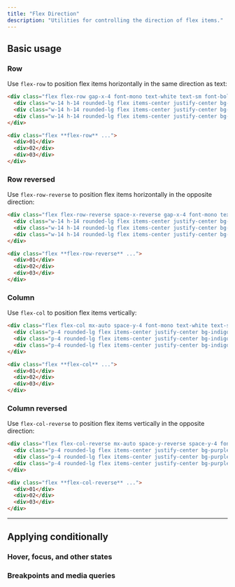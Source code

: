 ```yaml
---
title: "Flex Direction"
description: "Utilities for controlling the direction of flex items."
---
```




## Basic usage

### Row

Use `flex-row` to position flex items horizontally in the same direction as text:

```html {{ example: true }}
<div class="flex flex-row gap-x-4 font-mono text-white text-sm font-bold leading-6">
  <div class="w-14 h-14 rounded-lg flex items-center justify-center bg-fuchsia-500 shadow-lg">01</div>
  <div class="w-14 h-14 rounded-lg flex items-center justify-center bg-fuchsia-500 shadow-lg">02</div>
  <div class="w-14 h-14 rounded-lg flex items-center justify-center bg-fuchsia-500 shadow-lg">03</div>
</div>
```

```html
<div class="flex **flex-row** ...">
  <div>01</div>
  <div>02</div>
  <div>03</div>
</div>
```

### Row reversed

Use `flex-row-reverse` to position flex items horizontally in the opposite direction:

```html {{ example: true }}
<div class="flex flex-row-reverse space-x-reverse gap-x-4 font-mono text-white text-sm font-bold leading-6">
  <div class="w-14 h-14 rounded-lg flex items-center justify-center bg-blue-500 shadow-lg">01</div>
  <div class="w-14 h-14 rounded-lg flex items-center justify-center bg-blue-500 shadow-lg">02</div>
  <div class="w-14 h-14 rounded-lg flex items-center justify-center bg-blue-500 shadow-lg">03</div>
</div>
```

```html
<div class="flex **flex-row-reverse** ...">
  <div>01</div>
  <div>02</div>
  <div>03</div>
</div>
```

### Column

Use `flex-col` to position flex items vertically:

```html {{ example: true }}
<div class="flex flex-col mx-auto space-y-4 font-mono text-white text-sm font-bold leading-6 max-w-xs">
  <div class="p-4 rounded-lg flex items-center justify-center bg-indigo-500 shadow-lg">01</div>
  <div class="p-4 rounded-lg flex items-center justify-center bg-indigo-500 shadow-lg">02</div>
  <div class="p-4 rounded-lg flex items-center justify-center bg-indigo-500 shadow-lg">03</div>
</div>
```

```html
<div class="flex **flex-col** ...">
  <div>01</div>
  <div>02</div>
  <div>03</div>
</div>
```

### Column reversed

Use `flex-col-reverse` to position flex items vertically in the opposite direction:

```html {{ example: true }}
<div class="flex flex-col-reverse mx-auto space-y-reverse space-y-4 font-mono text-white text-sm font-bold leading-6 max-w-xs">
  <div class="p-4 rounded-lg flex items-center justify-center bg-purple-500 shadow-lg">01</div>
  <div class="p-4 rounded-lg flex items-center justify-center bg-purple-500 shadow-lg">02</div>
  <div class="p-4 rounded-lg flex items-center justify-center bg-purple-500 shadow-lg">03</div>
</div>
```

```html
<div class="flex **flex-col-reverse** ...">
  <div>01</div>
  <div>02</div>
  <div>03</div>
</div>
```

---

## <Heading ignore>Applying conditionally</Heading>

### <Heading ignore>Hover, focus, and other states</Heading>

<HoverFocusAndOtherStates defaultClass="flex flex-col" featuredClass="flex-row" />

### <Heading ignore>Breakpoints and media queries</Heading>

<BreakpointsAndMediaQueries defaultClass="flex flex-col" featuredClass="flex-row" />
